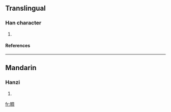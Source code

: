 ==Translingual==
===Han character===
{{Han char|rn=72|rad=日|as=08|sn=12|four=|canj=日月土口 (ABGR)}}
# {{defn|Han|sort=日08}}
====References====
{{Han ref|kx=0496.280|dkj=13981|hdz=21519.110|uh=666D|ud=26221}}

----
==Mandarin==
===Hanzi===
{{cmn-hanzi|pin=[[zhǒu]] (zhou3)|wg=chou<sup>3</sup>}}
# {{defn|Mandarin}}

[[fr:晭]]